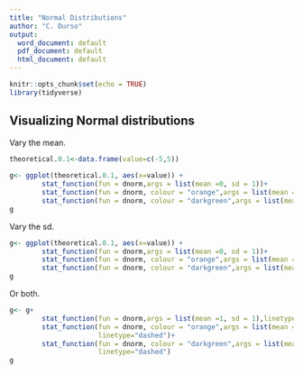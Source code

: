 ---
title: "Normal Distributions"
author: "C. Durso"
output:
  word_document: default
  pdf_document: default
  html_document: default
---

```{r setup, include=FALSE}
knitr::opts_chunk$set(echo = TRUE)
library(tidyverse)
```

## Visualizing Normal distributions

Vary the mean.

```{r}

theoretical.0.1<-data.frame(value=c(-5,5))
                            
g<- ggplot(theoretical.0.1, aes(x=value)) +
        stat_function(fun = dnorm,args = list(mean =0, sd = 1))+
        stat_function(fun = dnorm, colour = "orange",args = list(mean =1, sd = 1))+
        stat_function(fun = dnorm, colour = "darkgreen",args = list(mean =2, sd = 1))
g

```

Vary the sd.

```{r}
g<- ggplot(theoretical.0.1, aes(x=value)) +
        stat_function(fun = dnorm,args = list(mean =0, sd = 1))+
        stat_function(fun = dnorm, colour = "orange",args = list(mean =0, sd = .5))+
        stat_function(fun = dnorm, colour = "darkgreen",args = list(mean =0, sd = 2))
g

```

Or both.

```{r}
g<- g+
        stat_function(fun = dnorm,args = list(mean =1, sd = 1),linetype="dashed")+
        stat_function(fun = dnorm, colour = "orange",args = list(mean =1, sd = .5),
                      linetype="dashed")+
        stat_function(fun = dnorm, colour = "darkgreen",args = list(mean =1, sd = 2),
                      linetype="dashed")
g

```


